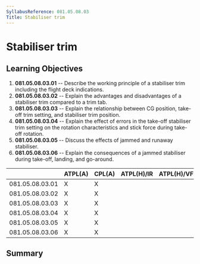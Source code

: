 ```yaml
---
SyllabusReference: 081.05.08.03
Title: Stabiliser trim
---
```


# Stabiliser trim

## Learning Objectives

1.  **081.05.08.03.01** -- Describe the working principle of a stabiliser trim
    including the flight deck indications.
2.  **081.05.08.03.02** -- Explain the advantages and disadvantages of a
    stabiliser trim compared to a trim tab.
3.  **081.05.08.03.03** -- Explain the relationship between CG position, take-off
    trim setting, and stabiliser trim position.
4.  **081.05.08.03.04** -- Explain the effect of errors in the take-off
    stabiliser trim setting on the rotation characteristics and stick force
    during take-off rotation.
5.  **081.05.08.03.05** -- Discuss the effects of jammed and runaway stabiliser.
6.  **081.05.08.03.06** -- Explain the consequences of a jammed stabiliser during
    take-off, landing, and go-around.

|                 | ATPL(A) | CPL(A) | ATPL(H)/IR | ATPL(H)/VFR | CPL(H) | IR  | CBIR(A) |
| --------------- | ------- | ------ | ---------- | ----------- | ------ | --- | ------- |
| 081.05.08.03.01 | X       | X      |            |             |        |     |         |
| 081.05.08.03.02 | X       | X      |            |             |        |     |         |
| 081.05.08.03.03 | X       | X      |            |             |        |     |         |
| 081.05.08.03.04 | X       | X      |            |             |        |     |         |
| 081.05.08.03.05 | X       | X      |            |             |        |     |         |
| 081.05.08.03.06 | X       | X      |            |             |        |     |         |

## Summary
